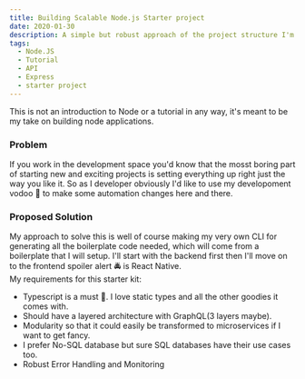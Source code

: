 ```yaml
---
title: Building Scalable Node.js Starter project
date: 2020-01-30
description: A simple but robust approach of the project structure I'm looking forward to work with
tags:
  - Node.JS
  - Tutorial
  - API
  - Express
  - starter project
---
```


This is not an introduction to Node or a tutorial in any way, it's meant to be my take on building node applications.

### Problem

If you work in the development space you'd know that the mosst boring part of starting new and exciting projects is setting everything up right
just the way you like it. So as I developer obviously I'd like to use my developoment vodoo 🌠 to make some automation changes here and there.

### Proposed Solution

My approach to solve this is well of course making my very own CLI for generating all the boilerplate code needed, which will come from a boilerplate that I will setup.
I'll start with the backend first then I'll move on to the frontend spoiler alert 🚔 is React Native.  
My requirements for this starter kit:

- Typescript is a must 💙. I love static types and all the other goodies it comes with.
- Should have a layered architecture with GraphQL(3 layers maybe).
- Modularity so that it could easily be transformed to microservices if I want to get fancy.
- I prefer No-SQL database but sure SQL databases have their use cases too.
- Robust Error Handling and Monitoring
